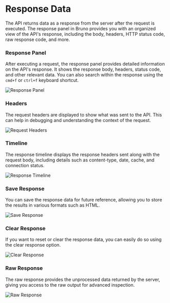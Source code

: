 # Response Data

The API returns data as a response from the server after the request is executed. The response panel in Bruno provides you with an organized view of the API's response, including the body, headers, HTTP status code, raw response code, and more.

### Response Panel

After executing a request, the response panel provides detailed information on the API's response. It shows the response body, headers, status code, and other relevant data. You can also search within the response using the `cmd+f` or `ctrl+f` keyboard shortcut.

![Response Panel](/screenshots/send-request/res-data-and-cookie/res-data.webp)

### Headers

The request headers are displayed to show what was sent to the API. This can help in debugging and understanding the context of the request.

![Request Headers](/screenshots/send-request/res-data-and-cookie/res-headers.webp)

### Timeline

The response timeline displays the response headers sent along with the request body, including details such as content-type, date, cache, and connection status.

![Response Timeline](/screenshots/send-request/res-data-and-cookie/res-timeline.webp)

### Save Response

You can save the response data for future reference, allowing you to store the results in various formats such as HTML.

![Save Response](/screenshots/send-request/res-data-and-cookie/res-save.webp)

### Clear Response

If you want to reset or clear the response data, you can easily do so using the clear response option.

![Clear Response](/screenshots/send-request/res-data-and-cookie/res-clear.webp)

### Raw Response

The raw response provides the unprocessed data returned by the server, giving you access to the raw output for advanced inspection.

![Raw Response](/screenshots/send-request/res-data-and-cookie/res-raw.webp)
